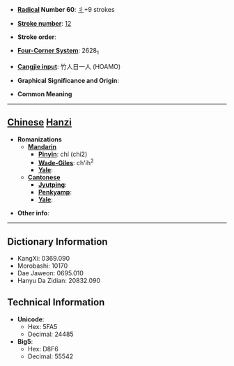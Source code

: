 * '''[[Wiktionary:Chinese radical index| Radical]] Number 60''': [[Wiktionary:Chinese radical index 彳|彳]]+9 strokes

* '''[[Wiktionary:Chinese total strokes index|Stroke number]]''': [[Wiktionary:Chinese total strokes index 12|12]]

* '''Stroke order''': 

* '''[[Wiktionary:Chinese four corner index|Four-Corner System]]''': 2628<sub>1</sub>

* '''[[Wiktionary:Chinese Cangjie index|Cangjie input]]''': 竹人日一人 (HOAMO)

* '''Graphical Significance and Origin''': 

* '''Common Meaning'''

----

== [[Chinese]] [[Hanzi]] ==

* '''Romanizations'''
** '''[[Mandarin]]'''
*** '''[[Pinyin]]''': chí (chi2)
*** '''[[Wade-Giles]]''': ch'ih<sup>2</sup>
*** '''[[Yale]]''': 
** '''[[Cantonese]]'''
*** '''[[Jyutping]]''':
*** '''[[Penkyamp]]''': 
*** '''[[Yale]]''': 

* '''Other info''': 

----

== Dictionary Information ==

* KangXi: 0369.090
* Morobashi: 10170
* Dae Jaweon: 0695.010
* Hanyu Da Zidian: 20832.090

== Technical Information ==

* '''Unicode''':
** Hex: 5FA5
** Decimal: 24485
* '''Big5''':
** Hex: D8F6
** Decimal: 55542